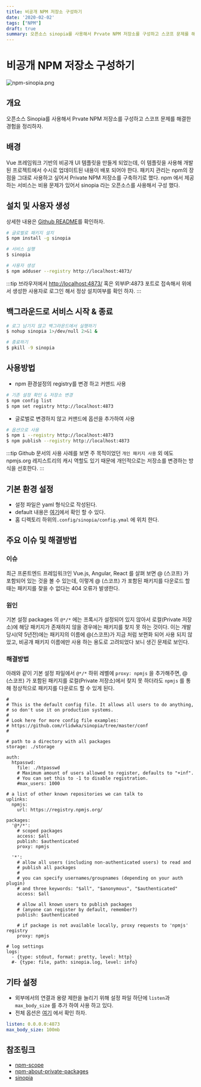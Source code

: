 ```yaml
---
title: 비공개 NPM 저장소 구성하기
date: '2020-02-02'
tags: ["NPM"]
draft: true
summary: 오픈소스 sinopia를 사용해서 Prvate NPM 저장소를 구성하고 스코프 문제를 해결한 경험을 정리하자.
---
```


# 비공개 NPM 저장소 구성하기

![npm-sinopia.png](./img/npm-sinopia.png)

## 개요

오픈소스 Sinopia를 사용해서 Prvate NPM 저장소를 구성하고 스코프 문제를 해결한 경험을 정리하자.

## 배경

Vue 프레임워크 기반의 비공개 UI 템플릿을 만들게 되었는데, 이 템플릿을 사용해 개발된 프로젝트에서 수시로 업데이트된 내용이 배포 되어야 한다. 패키지 관리는 npm의 장점을 그대로 사용하고 싶어서 Private NPM 저장소를 구축하기로 했다. npm 에서 제공하는 서비스는 비용 문제가 있어서 sinopia 라는 오픈소스를 사용해서 구성 했다.

## 설치 및 사용자 생성

상세한 내용은 [Github README](https://github.com/rlidwka/sinopia)를 확인하자.

```bash
# 글로벌로 패키지 설치
$ npm install -g sinopia

# 서비스 실행
$ sinopia

# 사용자 생성  
$ npm adduser --registry http://localhost:4873/
```

:::tip
브라우저에서 <http://localhost:4873/> 혹은 외부IP:4873 포트로 접속해서 위에서 생성한 사용자로 로그인 해서 정상 설치여부를 확인 하자.
:::

## 백그라운드로 서비스 시작 & 종료

```bash
# 로그 남기지 않고 백그라운드에서 실행하기
$ nohup sinopia 1>/dev/null 2>&1 &

# 종료하기
$ pkill -9 sinopia
```

## 사용방법

* npm 환경설정의 registry를 변경 하고 커맨드 사용

```bash
# 기존 설정 확인 & 저장소 변경
$ npm config list
$ npm set registry http://localhost:4873
```

* 글로벌로 변경하지 않고 커맨드에 옵션을 추가하여 사용

```bash
# 옵션으로 사용
$ npm i --registry http://localhost:4873
$ npm publish --registry http://localhost:4873
```

:::tip
Github 문서의 사용 사례를 보면 주 목적이었던 `개인 패키지 사용` 외 에도 npmjs.org 레지스트리의 캐시 역할도 있기 때문에 개인적으로는 저장소를 변경하는 방식을 선호한다.
:::

## 기본 환경 설정

* 설정 파일은 yaml 형식으로 작성된다.
* default 내용은 [여기](https://github.com/rlidwka/sinopia/blob/master/conf/default.yaml)에서 확인 할 수 있다.
* 홈 디렉토리 하위의`.config/sinopia/config.ymal` 에 위치 한다.

## 주요 이슈 및 해결방법

### 이슈

최근 프론트엔드 프레임워크인 Vue.js, Angular, React 를 살펴 보면 @ (스코프) 가 포함되어 있는 것을 볼 수 있는데, 이렇게 @ (스코프) 가 포함된 패키지를 다운로드 할 때는 패키지를 찾을 수 없다는 404 오류가 발생한다.

### 원인

기본 설정 packages 의 `@*/*` 에는 프록시가 설정되어 있지 않아서 로컬(Private 저장소)에 해당 패키지가 존재하지 않을 경우에는 패키지를 찾지 못 하는 것이다. 이는 개발당시(약 5년전)에는 패키지의 이름에 @(스코프)가 지금 처럼 보편화 되어 사용 되지 않았고, 비공개 패키지 이름에만 사용 하는 용도로 고려되었다 보니 생긴 문제로 보인다.

### 해결방법

아래와 같이 기본 설정 파일에서 `@*/*` 하위 레벨에 `proxy: npmjs` 을 추가해주면, @ (스코프) 가 포함된 패키지를 로컬(Private 저장소)에서 찾지 못 하더라도 `npmjs` 를 통해 정상적으로 패키지를 다운로드 할 수 있게 된다.

```yml{29}
#
# This is the default config file. It allows all users to do anything,
# so don't use it on production systems.
#
# Look here for more config file examples:
# https://github.com/rlidwka/sinopia/tree/master/conf
#

# path to a directory with all packages
storage: ./storage

auth:
  htpasswd:
    file: ./htpasswd
    # Maximum amount of users allowed to register, defaults to "+inf".
    # You can set this to -1 to disable registration.
    #max_users: 1000

# a list of other known repositories we can talk to
uplinks:
  npmjs:
    url: https://registry.npmjs.org/

packages:
  '@*/*':
    # scoped packages
    access: $all
    publish: $authenticated
    proxy: npmjs

  '*':
    # allow all users (including non-authenticated users) to read and
    # publish all packages
    #
    # you can specify usernames/groupnames (depending on your auth plugin)
    # and three keywords: "$all", "$anonymous", "$authenticated"
    access: $all

    # allow all known users to publish packages
    # (anyone can register by default, remember?)
    publish: $authenticated

    # if package is not available locally, proxy requests to 'npmjs' registry
    proxy: npmjs

# log settings
logs:
  - {type: stdout, format: pretty, level: http}
  #- {type: file, path: sinopia.log, level: info}
  ```

## 기타 설정

* 외부에서의 연결과 용량 제한을 늘리기 위해 설정 파일 하단에 `listen`과 `max_body_size` 를 추가 하여 사용 하고 있다.
* 전체 옵션은 [여기](https://github.com/rlidwka/sinopia/blob/master/conf/full.yaml) 에서 확인 하자.

```yaml
listen: 0.0.0.0:4873
max_body_size: 100mb
```

## 참조링크

* [npm-scope](https://docs.npmjs.com/using-npm/scope.html)
* [npm-about-private-packages](https://docs.npmjs.com/about-private-packages)
* [sinopia](https://www.npmjs.com/package/sinopia)
